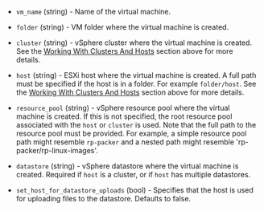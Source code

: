 <!-- Code generated from the comments of the LocationConfig struct in builder/vsphere/common/config_location.go; DO NOT EDIT MANUALLY -->

- `vm_name` (string) - Name of the virtual machine.

- `folder` (string) - VM folder where the virtual machine is created.

- `cluster` (string) - vSphere cluster where the virtual machine is created. See the
  [Working With Clusters And Hosts](#working-with-clusters-and-hosts)
  section above for more details.

- `host` (string) - ESXi host where the virtual machine is created. A full path must be
  specified if the host is in a folder. For example `folder/host`. See the
  [Working With Clusters And Hosts](#working-with-clusters-and-hosts)
  section above for more details.

- `resource_pool` (string) - vSphere resource pool where the virtual machine is created.
  If this is not specified, the root resource pool associated with the
  `host` or `cluster` is used.
  Note that the full path to the resource pool must be provided.
  For example, a simple resource pool path might resemble `rp-packer` and
  a nested path might resemble 'rp-packer/rp-linux-images'.

- `datastore` (string) - vSphere datastore where the virtual machine is created.
  Required if `host` is a cluster, or if `host` has multiple datastores.

- `set_host_for_datastore_uploads` (bool) - Specifies that the host is used for uploading files to the datastore.
  Defaults to false.

<!-- End of code generated from the comments of the LocationConfig struct in builder/vsphere/common/config_location.go; -->
